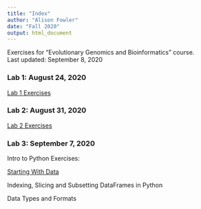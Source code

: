 ```yaml
---
title: "Index"
author: "Alison Fowler"
date: "Fall 2020"
output: html_document
---
```


Exercises for "Evolutionary Genomics and Bioinformatics" course. <br>
Last updated: September 8, 2020

### Lab 1: August 24, 2020 

[Lab 1 Exercises](Lab1_AEF.html)

### Lab 2: August 31, 2020 

[Lab 2 Exercises](Lab2_AEF.html)

### Lab 3: September 7, 2020 <br>
Intro to Python Exercises: <br>

[Starting With Data](Lab3-Python-Starting-With-Data.html)

Indexing, Slicing and Subsetting DataFrames in Python 

Data Types and Formats




